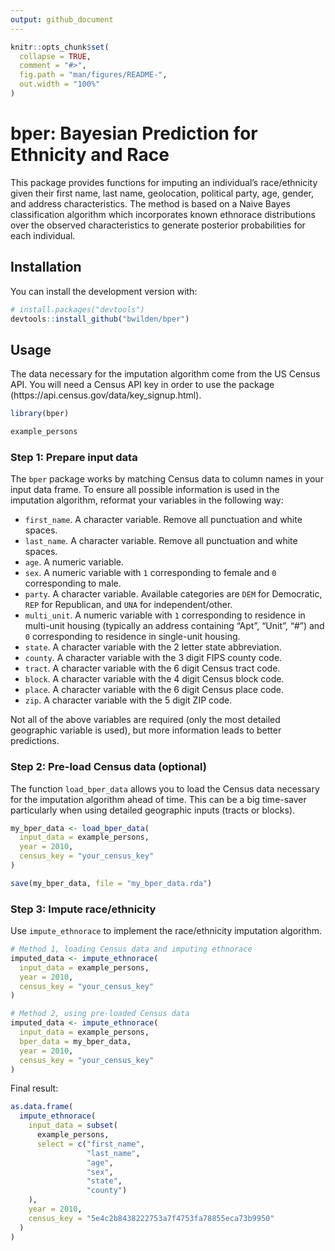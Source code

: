 ```yaml
---
output: github_document
---
```


<!-- README.md is generated from README.Rmd. Please edit that file -->

```r
knitr::opts_chunk$set(
  collapse = TRUE,
  comment = "#>",
  fig.path = "man/figures/README-",
  out.width = "100%"
)
```

# bper: Bayesian Prediction for Ethnicity and Race

<!-- badges: start -->

<!-- badges: end -->

This package provides functions for imputing an individual's race/ethnicity given their first name, last name, geolocation, political party, age, gender, and address characteristics. The method is based on a Naive Bayes classification algorithm which incorporates known ethnorace distributions over the observed characteristics to generate posterior probabilities for each individual.

## Installation

You can install the development version with:

``` r
# install.packages("devtools")
devtools::install_github("bwilden/bper")
```


## Usage

The data necessary for the imputation algorithm come from the US Census API. You will need a Census API key in order to use the package (https://api.census.gov/data/key_signup.html). 

```r
library(bper)

example_persons
```

### Step 1: Prepare input data

The `bper` package works by matching Census data to column names in your input data frame. To ensure all possible information is used in the imputation algorithm, reformat your variables in the following way:

- `first_name`. A character variable. Remove all punctuation and white spaces.
- `last_name`. A character variable. Remove all punctuation and white spaces.
- `age`. A numeric variable.
- `sex`. A numeric variable with `1` corresponding to female and `0` corresponding to male.
- `party`. A character variable. Available categories are `DEM` for Democratic, `REP` for Republican, and `UNA` for independent/other.
- `multi_unit`. A numeric variable with `1` corresponding to residence in multi-unit housing (typically an address containing "Apt", "Unit", "#") and `0` corresponding to residence in single-unit housing.
- `state`. A character variable with the 2 letter state abbreviation.
- `county`. A character variable with the 3 digit FIPS county code.
- `tract`. A character variable with the 6 digit Census tract code.
- `block`. A character variable with the 4 digit Census block code.
- `place`. A character variable with the 6 digit Census place code.
- `zip`. A character variable with the 5 digit ZIP code.

Not all of the above variables are required (only the most detailed geographic variable is used), but more information leads to better predictions.

### Step 2: Pre-load Census data (optional)

The function `load_bper_data` allows you to load the Census data necessary for the imputation algorithm ahead of time. This can be a big time-saver particularly when using detailed geographic inputs (tracts or blocks). 

```r
my_bper_data <- load_bper_data(
  input_data = example_persons,
  year = 2010,
  census_key = "your_census_key"
)

save(my_bper_data, file = "my_bper_data.rda")
```

### Step 3: Impute race/ethnicity

Use `impute_ethnorace` to implement the race/ethnicity imputation algorithm.

```r
# Method 1, loading Census data and imputing ethnorace
imputed_data <- impute_ethnorace(
  input_data = example_persons,
  year = 2010,
  census_key = "your_census_key"
)

# Method 2, using pre-loaded Census data
imputed_data <- impute_ethnorace(
  input_data = example_persons,
  bper_data = my_bper_data,
  year = 2010,
  census_key = "your_census_key"
)
```

Final result:

```r
as.data.frame(
  impute_ethnorace(
    input_data = subset(
      example_persons,
      select = c("first_name",
                 "last_name",
                 "age",
                 "sex",
                 "state",
                 "county")
    ),
    year = 2010,
    census_key = "5e4c2b8438222753a7f4753fa78855eca73b9950"
  )
)
```

